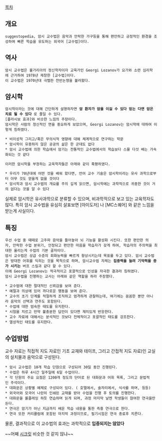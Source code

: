 [[목차]]

== 개요 == 
 suggestopedia, 암시 교수법은 음악과 안락한 가구등을 통해 편안하고 긍정적인 환경을 조성하여 빠른 학습을 유도하는 외국어 [교수법]이다.

== 역사 ==
 암시 교수법은 불가리아의 정신학자이자 교육가인 Georgi Lozanov가 요가와 소련 심리학에 근거하여 1978년 제창한 [교수법]이다.
 이 교수법은 1970년대 극렬한 찬반논쟁을 불러왔다.

== 암시학 ==
 암시학이라는 것에 대해 간단하게 설명하자면 '''암 환자가 암을 이길 수 있다 믿는 다면 암은 치료 될 수 있다''' 로 줄일 수 있다.
 [플라시보 효과]와 비슷한 느낌의 주장이다. 
 암시학은 사람의 정신적인 면을 중요하게 보았으며, Georgi Lozanov는 암시학에 대하여 이렇게 칭하였다.

 * 비이성적 그리고/혹은 무의식적 영향에 대해 체계적으로 연구하는 학문
 * 암시학이 유용하지 않은 공공의 삶은 한 군데도 없다
 * 암시 교수법에 의한 학습에서 암기는 전통적인 교수법에서의 학습보다 스물 다섯 배는 가속화되는 것 같다

 이러한 암시학을 부정하는 교육학자들은 아래와 같이 혹평하였다.

 * 우리가 70년대에 어떤 것을 배워 왔다면, 언어 교수 기술은 암시학이라는 유사 과학으로부터 아무 것도 얻을게 없을 것이다
 * 암시학과 암시 교수법의 개요를 주의 깊게 읽으면, 암시학에는 과학적으로 귀중한 것이 거의 없다는 것을 알 수 있다

실제로 암시학은 유사과학으로 분류할 수 있으며, 비과학적으로 보고 있는 교육학자도 많다.
특히 암시 교수법을 유심히 살표보면 [아이도저] 나 [MC스퀘어] 와 같은 느낌을 받는게 사실이다.

== 특징 ==
 우선 수업 중 때때로 고주파 음악을 틀어놓아 뇌 기능을 활성화 시킨다. 또한 편안한 의자, 안락한 수업 분위기, 안정되고 편안한 마음을 학습자가 갖게 하여, 학습자의 주의력을 최대한 올리는게 수업의 기본 골자이다.
 암시 교수법은 상급 수준의 회화능력을 빠르게 향상시키는데 목표를 두고 있다. 암시 교수법은 방대한 어휘를 익히는 것을 목적으로 하며, 암시교수법 자체는 '''집중력을 늘려 기억력을 증가 시키는''' 버프 스킬과 같다 할 수 있다.
 이에 Georgi Lozanov는 적극적이고 포괄적으로 인성을 자극한 결과라 칭하였다.
 암시 교수법을 진행하는 교사는 아래와 같은 역할을 하라 주장했다.

 * 교수법에 대한 절대적인 신뢰감을 보여 준다.
 * 예절과 의상에 있어 까다로운 행동을 보여 준다.
 * 교수의 초기 단계를 적절하게 조직하고 엄격하게 관찰하는데, 여기에는 꼼꼼한 뿐만 아니라 음악의 선택과 연주도 포함된다.
 * 수업에 대한 엄숙한 태도를 유지한다.
 * 시험을 치르고 만약 불충분한 답안이 있다면 재치있게 반응한다.
 * 교수 자료에 대해서는 분석적인 것보다 전체적이고 포괄적인 태도를 강조한다.
 * 열성적인 태도를 유지한다.

== 수업방법 ==
교수 자료는 직접적 지도 자료인 기초 교재와 테이프, 그리고 간접적 지도 자료)인 교실의 설치물과 음악으로 구성된다.

 * 암시 교수법은 10개 학습 단원으로 구성되어 30일 동안 진행된다. 
 * 수업은 하루 4시간 일주일에 6일 수업이다. 
 * 각 단원의 주요 요점은 1200개 정도의 단어로 된 대화문과 어휘 목록, 그리고 문법적인 주석이다. 
 * 대화문은 상황별 예제로 구성되어 있다. ( 호텔에서, 술자리에서, 식사를 하며, 등등)
 * 외국어와 모국어 나란히 인쇄된 교재를 받아 수업을 진행 후 토의를 진행한다.
 * 대화문을 롤플레잉 하듯 연습하며 읽게 되며, 과정 마지막 날엔 학생들이 참여한 연극을만든다.
 * 연극은 암기가 아닌 지금까지 배운 학습 내용을 통한 즉흥 연극으로 한다.
 * 연극 또한 커리큘럼에 포함된 마지막 과정이므로, 필기시험은 연극 종료후 치른다.

물론, 결과적으로 이 교수법의 효과는 과학적으로 '''입증되지는 않았다'''

~~어째 [[시크릿]] 비슷한 것 같지 않냐~~
